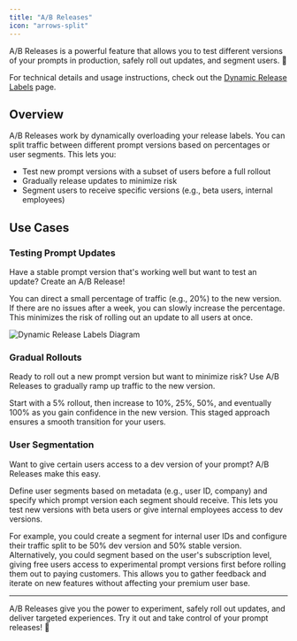 ```yaml
---
title: "A/B Releases"
icon: "arrows-split"
---
```


A/B Releases is a powerful feature that allows you to test different versions of your prompts in production, safely roll out updates, and segment users. 🚀

For technical details and usage instructions, check out the [Dynamic Release Labels](/features/prompt-registry/dynamic-release-labels) page.

## Overview

A/B Releases work by dynamically overloading your release labels. You can split traffic between different prompt versions based on percentages or user segments. This lets you:

- Test new prompt versions with a subset of users before a full rollout
- Gradually release updates to minimize risk
- Segment users to receive specific versions (e.g., beta users, internal employees)

## Use Cases

### Testing Prompt Updates

Have a stable prompt version that's working well but want to test an update? Create an A/B Release! 

You can direct a small percentage of traffic (e.g., 20%) to the new version. If there are no issues after a week, you can slowly increase the percentage. This minimizes the risk of rolling out an update to all users at once.

![Dynamic Release Labels Diagram](/images/split-release-flowchart.png)

### Gradual Rollouts

Ready to roll out a new prompt version but want to minimize risk? Use A/B Releases to gradually ramp up traffic to the new version.

Start with a 5% rollout, then increase to 10%, 25%, 50%, and eventually 100% as you gain confidence in the new version. This staged approach ensures a smooth transition for your users.

### User Segmentation

Want to give certain users access to a dev version of your prompt? A/B Releases make this easy.

Define user segments based on metadata (e.g., user ID, company) and specify which prompt version each segment should receive. This lets you test new versions with beta users or give internal employees access to dev versions.

For example, you could create a segment for internal user IDs and configure their traffic split to be 50% dev version and 50% stable version. Alternatively, you could segment based on the user's subscription level, giving free users access to experimental prompt versions first before rolling them out to paying customers. This allows you to gather feedback and iterate on new features without affecting your premium user base.

---

A/B Releases give you the power to experiment, safely roll out updates, and deliver targeted experiences. Try it out and take control of your prompt releases! 🎉